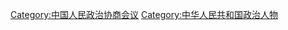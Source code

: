 {{Catmore}}

[[Category:中国人民政治协商会议|Category:中国人民政治协商会议]]
[[Category:中华人民共和国政治人物|Category:中华人民共和国政治人物]]